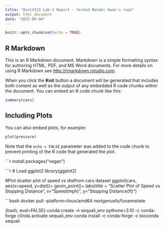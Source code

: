 ```yaml
---
title: "Biol4315 Lab-1 Report - forked Mendel Kwan's repo"
output: html_document
date: "2025-09-04"
---
```


```r
knitr::opts_chunk$set(echo = TRUE)
```

## R Markdown

This is an R Markdown document. Markdown is a simple formatting syntax for authoring HTML, PDF, and MS Word documents. For more details on using R Markdown see <http://rmarkdown.rstudio.com>.

When you click the **Knit** button a document will be generated that includes both content as well as the output of any embedded R code chunks within the document. You can embed an R code chunk like this:

```r
summary(cars)
```

## Including Plots

You can also embed plots, for example:

```r
plot(pressure)
```

Note that the `echo = FALSE` parameter was added to the code chunk to prevent printing of the R code that generated the plot.

```r
install.packages("vegan")

```r
# Load ggplot2
library(ggplot2)

#Plot dcatter plot of speed vs distfrom cars dataset
ggplot(cars, aes(x=speed, y=dist))+
  geom_point()+
  labs(title = "Scatter Plot of Speed vs Stopping Distance",
       x="Speed(mph)",
       y="Stopping Distance(ft)")

```bash
docker pull --platform=linux/amd64 nextgenusfs/funannotate

{bash, eval=FALSE}
conda create -n sequali_env
pythone=3.10 -c conda-forge
c0nda activate sequali_env
conda install -c conda-forge -c bioconda sequali